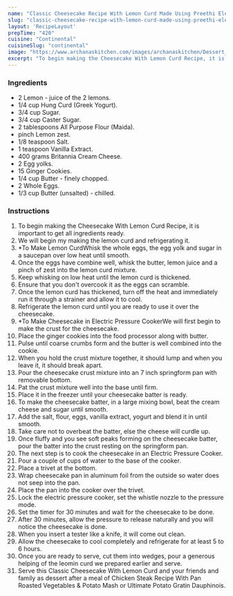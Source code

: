 ---
name: "Classic Cheesecake Recipe With Lemon Curd Made Using Preethi Electric Pressure Cooker"
slug: "classic-cheesecake-recipe-with-lemon-curd-made-using-preethi-electric-pressure-cooker"
layout: 'RecipeLayout'
prepTime: "420"
cuisine: "Continental"
cuisineSlug: "continental"
image: "https://www.archanaskitchen.com/images/archanaskitchen/Dessert_Gourmet_Favorites/Classic_Cheesecake_Recipe_With_Lemon_Curd_Made_From_Preethi_Electric_Pressure_Cooker-1_1600.jpg"
excerpt: "To begin making the Cheesecake With Lemon Curd Recipe, it is important to get all ingredients ready"
---

### Ingredients

- 2 Lemon - juice of the 2 lemons.
- 1/4 cup Hung Curd (Greek Yogurt).
- 3/4 cup Sugar.
- 3/4 cup Caster Sugar.
- 2 tablespoons All Purpose Flour (Maida).
- pinch Lemon zest.
- 1/8 teaspoon Salt.
- 1 teaspoon Vanilla Extract.
- 400 grams Britannia Cream Cheese.
- 2 Egg yolks.
- 15 Ginger Cookies.
- 1/4 cup Butter - finely chopped.
- 2 Whole Eggs.
- 1/3 cup Butter (unsalted) - chilled.

### Instructions

1. To begin making the Cheesecake With Lemon Curd Recipe, it is important to get all ingredients ready.
1. We will begin my making the lemon curd and refrigerating it.
1. *To Make Lemon CurdWhisk the whole eggs, the egg yolk and sugar in a saucepan over low heat until smooth.
1. Once the eggs have combine well, whisk the butter, lemon juice and a pinch of zest into the lemon curd mixture.
1. Keep whisking on low heat until the lemon curd is thickened.
1. Ensure that you don't overcook it as the eggs can scramble.
1. Once the lemon curd has thickened, turn off the heat and immediately run it through a strainer and allow it to cool.
1. Refrigerate the lemon curd until you are ready to use it over the cheesecake.
1. *To Make Cheesecake in Electric Pressure CookerWe will first begin to make the crust for the cheesecake.
1. Place the ginger cookies into the food processor along with butter.
1. Pulse until coarse crumbs form and the butter is well combined into the cookie.
1. When you hold the crust mixture together, it should lump and when you leave it, it should break apart.
1. Pour the cheesecake crust mixture into an 7 inch springform pan with removable bottom.
1. Pat the crust mixture well into the base until firm.
1. Place it in the freezer until your cheesecake batter is ready.
1. To make the cheesecake batter, in a large mixing bowl, beat the cream cheese and sugar until smooth.
1. Add the salt, flour, eggs, vanilla extract, yogurt and blend it in until smooth.
1. Take care not to overbeat the batter, else the cheese will curdle up.
1. Once fluffy and you see soft peaks forming on the cheesecake batter, pour the batter into the crust resting on the springform pan.
1. The next step is to cook the cheesecake in an Electric Pressure Cooker.
1. Pour a couple of cups of water to the base of the cooker.
1. Place a trivet at the bottom.
1. Wrap cheesecake pan in aluminum foil from the outside so water does not seep into the pan.
1. Place the pan into the cooker over the trivet.
1. Lock the electric pressure cooker, set the whistle nozzle to the pressure mode.
1. Set the timer for 30 minutes and wait for the cheesecake to be done.
1. After 30 minutes, allow the pressure to release naturally and you will notice the cheesecake is done.
1. When you insert a tester like a knife, it will come out clean.
1. Allow the cheesecake to cool completely and refrigerate for at least 5 to 6 hours.
1. Once you are ready to serve, cut them into wedges, pour a generous helping of the leomin curd we prepared earlier and serve.
1. Serve this Classic Cheesecake With Lemon Curd and your friends and family as dessert after a meal of Chicken Steak Recipe With Pan Roasted Vegetables & Potato Mash or Ultimate Potato Gratin Dauphinois.
